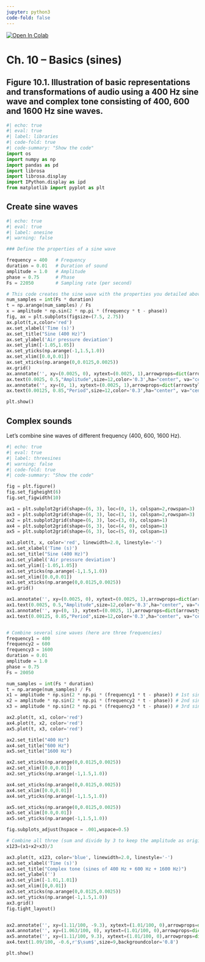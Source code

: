 ```yaml
---
jupyter: python3
code-fold: false
---
```


<a href="https://colab.research.google.com/github/tuomaseerola/emr/blob/main/Chapter10.1.ipynb" target="_parent"><img src="https://colab.research.google.com/assets/colab-badge.svg" alt="Open In Colab"/></a>

# Ch. 10 – Basics (sines)

## Figure 10.1. Illustration of basic representations and transformations of audio using a 400 Hz sine wave and complex tone consisting of 400, 600 and 1600 Hz sine waves.

```python
#| echo: true
#| eval: true
#| label: libraries
#| code-fold: true
#| code-summary: "Show the code"
import os
import numpy as np
import pandas as pd
import librosa
import librosa.display
import IPython.display as ipd
from matplotlib import pyplot as plt 
```

## Create sine waves

```python
#| echo: true
#| eval: true
#| label: onesine
#| warning: false

### Define the properties of a sine wave

frequency = 400   # Frequency
duration = 0.01   # Duration of sound
amplitude = 1.0   # Amplitude
phase = 0.75      # Phase
Fs = 22050        # Sampling rate (per second)

# This code creates the sine wave with the properties you detailed above
num_samples = int(Fs * duration) 
t = np.arange(num_samples) / Fs
x = amplitude * np.sin(2 * np.pi * (frequency * t - phase))
fig, ax = plt.subplots(figsize=(7.5, 2.75))
ax.plot(t,x,color='red')
ax.set_xlabel('Time (s)')
ax.set_title("Sine (400 Hz)")
ax.set_ylabel('Air pressure deviation')
ax.set_ylim([-1.05,1.05])
ax.set_yticks(np.arange(-1,1.5,1.0)) 
ax.set_xlim([0.0,0.01])
ax.set_xticks(np.arange(0,0.0125,0.0025)) 
ax.grid()
ax.annotate('', xy=(0.0025, 0), xytext=(0.0025, 1),arrowprops=dict(arrowstyle='<->',mutation_scale=15,color='0.3'),size=2)
ax.text(0.0025, 0.5,"Amplitude",size=12,color='0.3',ha="center", va="center")
ax.annotate('', xy=(0, 1), xytext=(0.0025, 1),arrowprops=dict(arrowstyle='<->',mutation_scale=19,color='0.3'),size=2)
ax.text(0.00125, 0.85,"Period",size=12,color='0.3',ha="center", va="center")

plt.show()

```

## Complex sounds

Let's combine sine waves of different frequency (400, 600, 1600 Hz).

```python
#| echo: true
#| eval: true
#| label: threesines
#| warning: false
#| code-fold: true
#| code-summary: "Show the code"

fig = plt.figure()
fig.set_figheight(6)
fig.set_figwidth(10)

ax1 = plt.subplot2grid(shape=(6, 3), loc=(0, 1), colspan=2,rowspan=3)
ax3 = plt.subplot2grid(shape=(6, 3), loc=(3, 1), colspan=2,rowspan=3)
ax2 = plt.subplot2grid(shape=(6, 3), loc=(3, 0), colspan=1)
ax4 = plt.subplot2grid(shape=(6, 3), loc=(4, 0), colspan=1)
ax5 = plt.subplot2grid(shape=(6, 3), loc=(5, 0), colspan=1)

ax1.plot(t, x, color='red', linewidth=2.0, linestyle='-')
ax1.set_xlabel('Time (s)')
ax1.set_title("Sine (400 Hz)")
ax1.set_ylabel('Air pressure deviation')
ax1.set_ylim([-1.05,1.05])
ax1.set_yticks(np.arange(-1,1.5,1.0)) 
ax1.set_xlim([0.0,0.01])
ax1.set_xticks(np.arange(0,0.0125,0.0025)) 
ax1.grid()

ax1.annotate('', xy=(0.0025, 0), xytext=(0.0025, 1),arrowprops=dict(arrowstyle='<->',mutation_scale=15,color='0.3'),size=2)
ax1.text(0.0025, 0.5,"Amplitude",size=12,color='0.3',ha="center", va="center")
ax1.annotate('', xy=(0, 1), xytext=(0.0025, 1),arrowprops=dict(arrowstyle='<->',mutation_scale=19,color='0.3'),size=2)
ax1.text(0.00125, 0.85,"Period",size=12,color='0.3',ha="center", va="center")


# Combine several sine waves (here are three frequencies)
frequency1 = 400  
frequency2 = 600
frequency3 = 1600
duration = 0.01
amplitude = 1.0
phase = 0.75
Fs = 20050

num_samples = int(Fs * duration)
t = np.arange(num_samples) / Fs
x1 = amplitude * np.sin(2 * np.pi * (frequency1 * t - phase)) # 1st sine
x2 = amplitude * np.sin(2 * np.pi * (frequency2 * t - phase)) # 2nd sine
x3 = amplitude * np.sin(2 * np.pi * (frequency3 * t - phase)) # 3rd sine

ax2.plot(t, x1, color='red')
ax4.plot(t, x2, color='red')
ax5.plot(t, x3, color='red')

ax2.set_title("400 Hz")
ax4.set_title("600 Hz")
ax5.set_title("1600 Hz")

ax2.set_xticks(np.arange(0,0.0125,0.0025)) 
ax2.set_xlim([0.0,0.01])
ax2.set_yticks(np.arange(-1,1.5,1.0)) 

ax4.set_xticks(np.arange(0,0.0125,0.0025)) 
ax4.set_xlim([0.0,0.01])
ax4.set_yticks(np.arange(-1,1.5,1.0)) 

ax5.set_xticks(np.arange(0,0.0125,0.0025)) 
ax5.set_xlim([0.0,0.01])
ax5.set_yticks(np.arange(-1,1.5,1.0)) 

fig.subplots_adjust(hspace = .001,wspace=0.5)

# Combine all three (sum and divide by 3 to keep the amplitude as original)
x123=(x1+x2+x3)/3

ax3.plot(t, x123, color='blue', linewidth=2.0, linestyle='-')
ax3.set_xlabel('Time (s)')
ax3.set_title("Complex tone (sines of 400 Hz + 600 Hz + 1600 Hz)")
ax3.set_ylabel('')
ax3.set_ylim([-1.01,1.01])
ax3.set_xlim([0,0.01])
ax3.set_xticks(np.arange(0,0.0125,0.0025)) 
ax3.set_yticks(np.arange(-1,1.5,1.0)) 
ax3.grid()
fig.tight_layout()


ax2.annotate('', xy=(1.11/100, -9.3), xytext=(1.01/100, 0),arrowprops=dict(width=0.5,headlength=3,headwidth=3,color='0.3'),size=2,annotation_clip=False)
ax4.annotate('', xy=(1.063/100, 0), xytext=(1.01/100, 0),arrowprops=dict(width=0.5,headlength=3,headwidth=3,color='0.3'),size=2,annotation_clip=False)
ax5.annotate('', xy=(1.11/100, 9.3), xytext=(1.01/100, 0),arrowprops=dict(width=0.5,headlength=3,headwidth=3,color='0.3'),size=2,annotation_clip=False)
ax4.text(1.09/100, -0.6,r'$\sum$',size=9,backgroundcolor='0.8')

plt.show()
```
